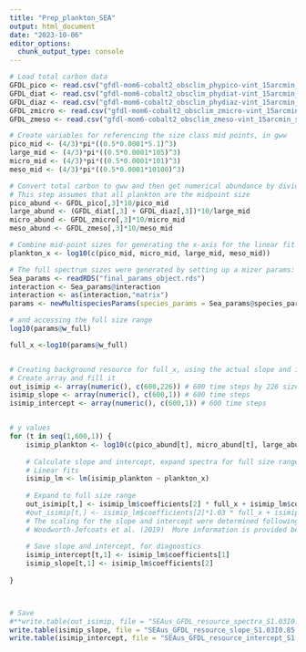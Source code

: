 ```yaml
---
title: "Prep_plankton_SEA"
output: html_document
date: "2023-10-06"
editor_options: 
  chunk_output_type: console
---
```


```r



# Load total carbon data
GFDL_pico <- read.csv("gfdl-mom6-cobalt2_obsclim_phypico-vint_15arcmin_SEAustralia-mizer_monthly_1961_2010.csv")
GFDL_diat <- read.csv("gfdl-mom6-cobalt2_obsclim_phydiat-vint_15arcmin_seaustralia-mizer_monthly_1961_2010.csv")
GFDL_diaz <- read.csv("gfdl-mom6-cobalt2_obsclim_phydiaz-vint_15arcmin_SEAustralia-mizer_monthly_1961_2010.csv")
GFDL_zmicro <- read.csv("gfdl-mom6-cobalt2_obsclim_zmicro-vint_15arcmin_seaustralia-mizer_monthly_1961_2010.csv")
GFDL_zmeso <- read.csv("gfdl-mom6-cobalt2_obsclim_zmeso-vint_15arcmin_seaustralia-mizer_monthly_1961_2010.csv")

# Create variables for referencing the size class mid points, in gww
pico_mid <- (4/3)*pi*((0.5*0.0001*5.1)^3)
large_mid <- (4/3)*pi*((0.5*0.0001*105)^3)
micro_mid <- (4/3)*pi*((0.5*0.0001*101)^3)
meso_mid <- (4/3)*pi*((0.5*0.0001*10100)^3)

# Convert total carbon to gww and then get numerical abundance by dividing by size class mid point
# This step assumes that all plankton are the midpoint size
pico_abund <- GFDL_pico[,3]*10/pico_mid
large_abund <- (GFDL_diat[,3] + GFDL_diaz[,3])*10/large_mid
micro_abund <- GFDL_zmicro[,3]*10/micro_mid
meso_abund <- GFDL_zmeso[,3]*10/meso_mid

# Combine mid-point sizes for generating the x-axis for the linear fit
plankton_x <- log10(c(pico_mid, micro_mid, large_mid, meso_mid))

# The full spectrum sizes were generated by setting up a mizer params:
Sea_params <- readRDS("final_params_object.rds")
interaction <- Sea_params@interaction
interaction <- as(interaction,"matrix")
params <- newMultispeciesParams(species_params = Sea_params@species_params,interaction = interaction, kappa = 0.002191539)

# and accessing the full size range
log10(params@w_full)

full_x <-log10(params@w_full)


# Creating background resource for full_x, using the actual slope and intercept from the linear models.
# Create array and fill it
out_isimip <- array(numeric(), c(600,226)) # 600 time steps by 226 size classes
isimip_slope <- array(numeric(), c(600,1)) # 600 time steps
isimip_intercept <- array(numeric(), c(600,1)) # 600 time steps


# y values
for (t in seq(1,600,1)) {
	isimip_plankton <- log10(c(pico_abund[t], micro_abund[t], large_abund[t], meso_abund[t]))
		
	# Calculate slope and intercept, expand spectra for full size range
	# Linear fits
	isimip_lm <- lm(isimip_plankton ~ plankton_x)
	
	# Expand to full size range
	out_isimip[t,] <- isimip_lm$coefficients[2] * full_x + isimip_lm$coefficients[1]
	#out_isimip[t,] <- isimip_lm$coefficients[2]*1.03 * full_x + isimip_lm$coefficients[1]*0.85
	# The scaling for the slope and intercept were determined following the method in 
	# Woodworth-Jefcoats et al. (2019)  More information is provided below.
	
	# Save slope and intercept, for diagnostics
	isimip_intercept[t,1] <- isimip_lm$coefficients[1]
	isimip_slope[t,1] <- isimip_lm$coefficients[2]
	
}



# Save
#**write.table(out_isimip, file = "SEAus_GFDL_resource_spectra_S1.03I0.85.dat", quote = FALSE, row.names = TRUE, col.names = TRUE)
write.table(isimip_slope, file = "SEAus_GFDL_resource_slope_S1.03I0.85.dat", quote = FALSE, sep = "\t", row.names = FALSE, col.names = FALSE)
write.table(isimip_intercept, file = "SEAus_GFDL_resource_intercept_S1.03I0.85.dat", quote = FALSE, sep = "\t", row.names = FALSE, col.names = FALSE)

```